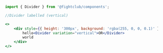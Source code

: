 ```jsx
import { Divider } from '@fightclub/components';

//Divider labelled (vertical)

<>
    <div style={{ height: '300px', background: 'rgba(255, 0, 0, 0.1)' }} className="flex justify-start items-start">
        hello<Divider variation="vertical">OR</Divider>
        world
    </div>
</>
```